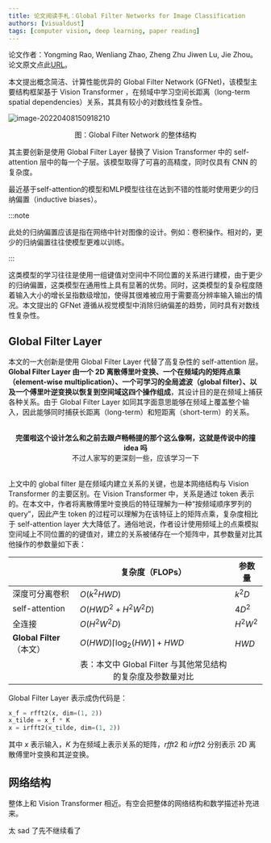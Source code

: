 ```yaml
---
title: 论文阅读手札：Global Filter Networks for Image Classification
authors: [visualdust]
tags: [computer vision, deep learning, paper reading]
---
```


论文作者：Yongming Rao, Wenliang Zhao, Zheng Zhu Jiwen Lu, Jie Zhou。论文原文点此[URL](http://arxiv.org/abs/2107.00645)。

本文提出概念简洁、计算性能优异的 Global Filter Network (GFNet)，该模型主要结构框架基于 Vision Transformer ，在频域中学习空间长距离（long-term spatial dependencies）关系，其具有较小的对数线性复杂性。

![image-20220408150918210](src/image-20220408150918210.png)

<center>图：Global Filter Network 的整体结构</center>

其主要创新是使用 Global Filter Layer 替换了 Vision Transformer 中的 self-attention 层中的每一个子层。该模型取得了可喜的高精度，同时仅具有 CNN 的复杂度。

<!--truncate-->

最近基于self-attention的模型和MLP模型往往在达到不错的性能时使用更少的归纳偏置（inductive biases）。

:::note

此处的归纳偏置应该是指在网络中针对图像的设计。例如：卷积操作。相对的，更少的归纳偏置往往使模型更难以训练。

:::

这类模型的学习往往是使用一组键值对空间中不同位置的关系进行建模，由于更少的归纳偏置，这类模型在通用性上具有显著的优势。同时，这类模型的复杂程度随着输入大小的增长呈指数级增加，使得其很难被应用于需要高分辨率输入输出的情况。本文提出的 GFNet 遵循从视觉模型中消除归纳偏差的趋势，同时具有对数线性复杂性。



## Global Filter Layer

本文的一大创新是使用 Global Filter Layer 代替了高复杂性的 self-attention 层。**Global Filter Layer 由一个 2D 离散傅里叶变换、一个在频域内的矩阵点乘（element-wise multiplication）、一个可学习的全局滤波（global filter）、以及一个傅里叶逆变换以恢复到空间域这四个操作组成**，其设计目的是在频域上捕获各种关系。由于 Global Filter Layer 如同其字面意思能够在频域上覆盖整个输入，因此能够同时捕获长距离（long-term）和短距离（short-term）的关系。

<br/>

<center><strong>完蛋啦这个设计怎么和之前去跟卢畅畅提的那个这么像啊，这就是传说中的撞 idea 吗</strong></center>

<center>不过人家写的更深刻一些，应该学习一下</center>

<br/>

上文中的 global filter 是在频域内建立关系的关键，也是本网络结构与 Vision Transformer 的主要区别。在 Vision Transformer 中，关系是通过 token 表示的。在本文中，作者将离散傅里叶变换后的特征理解为一种“按频域顺序罗列的query”，因此产生 token 的过程可以理解为在该特征上的矩阵点乘，复杂度相比于 self-attention layer 大大降低了。通俗地说，作者设计使用频域上的点乘模拟空间域上不同位置的的键值对，建立的关系被储存在一个矩阵中，其参数量对比其他操作的参数量如下表：

|                           | 复杂度（FLOPs）                                              | 参数量    |
| ------------------------- | ------------------------------------------------------------ | --------- |
| 深度可分离卷积            | $O(k^2 HWD)$                                                 | $k^2 D$   |
| self-attention            | $O(HWD^2 + H^2 W^2 D)$                                       | $4D^2$    |
| 全连接                    | $O(H^2W^2D)$                                                 | $H^2 W^2$ |
| **Global Filter**（本文） | $O(HWD)\lceil \log_2(HW) \rceil+HWD$                         | $HWD$     |
|                           | <center>表：本文中 Global Filter 与其他常见结构的复杂度及参数量对比</center> |           |

Global Filter Layer 表示成伪代码是：

```python
x_f = rfft2(x, dim=(1, 2))
x_tilde = x_f * K
x = irfft2(x_tilde, dim=(1, 2))
```

其中 $x$ 表示输入，$K$ 为在频域上表示关系的矩阵，$rfft2$ 和 $irfft2$ 分别表示 2D 离散傅里叶变换和其逆变换。

## 网络结构

整体上和 Vision Transformer 相近。有空会把整体的网络结构和数学描述补充进来。

太 sad 了先不继续看了